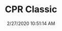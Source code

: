 ---
width: 1333
height: 2000
title: CPR Classic
description: CPR Classic in Fallbrook, CA.
date: 2/27/2020 10:51:14 AM
cameraMake: Sony
cameraModel: ILCE-7M3
lens: ZEISS Batis 2/40 CF
settingsfStop: f/2
settingsISO: ISO 100
settingsShutter: 1/5000
settingsFocalLength: 40 mm
---